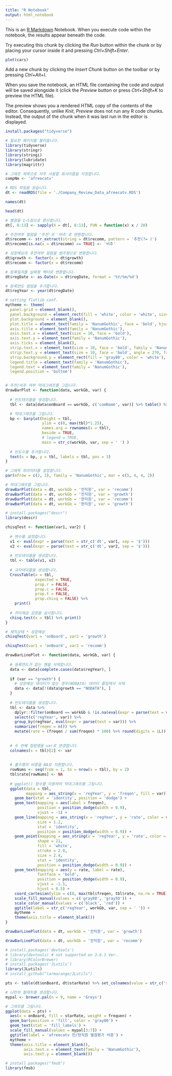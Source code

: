 ```yaml
---
title: "R Notebook"
output: html_notebook
---
```


This is an [R Markdown](http://rmarkdown.rstudio.com) Notebook. When you execute code within the notebook, the results appear beneath the code. 

Try executing this chunk by clicking the *Run* button within the chunk or by placing your cursor inside it and pressing *Ctrl+Shift+Enter*. 

```r
plot(cars)
```

Add a new chunk by clicking the *Insert Chunk* button on the toolbar or by pressing *Ctrl+Alt+I*.

When you save the notebook, an HTML file containing the code and output will be saved alongside it (click the *Preview* button or press *Ctrl+Shift+K* to preview the HTML file).

The preview shows you a rendered HTML copy of the contents of the editor. Consequently, unlike *Knit*, *Preview* does not run any R code chunks. Instead, the output of the chunk when it was last run in the editor is displayed.
```r
install.packages("tidyverse")
```


```r
# 필요한 패키지를 불러옵니다.
library(tidyverse)
library(stringr)
library(stringi)
library(lubridate)
library(magrittr)

# 그래프 제목으로 자주 사용할 회사이름을 지정합니다. 
compNm <- 'afreecatv'

# RDS 파일을 읽습니다. 
dt <- readRDS(file = './Company_Review_Data_afreecatv.RDS')
```

```r
names(dt)
```
```r
head(dt)
```


```r
# 별점을 1~5점으로 환산합니다.
dt[, 8:13] <- sapply(X = dt[, 8:13], FUN = function(x) x / 20)

# 추천여부 컬럼을 '추천'과 '비추'로 변환합니다.
dt$recomm <- str_extract(string = dt$recomm, pattern = '추천(?= )')
dt$recomm[is.na(x = dt$recomm) == TRUE] <- '비추'

# 성장예상과 추천여부 컬럼을 범주형으로 변환합니다. 
dt$growth <- factor(x = dt$growth)
dt$recomm <- factor(x = dt$recomm)

# 등록일자를 날짜형 벡터로 변환합니다.
dt$regDate <- as.Date(x = dt$regDate, format = '%Y/%m/%d')

# 등록연도 컬럼을 추가합니다. 
dt$regYear <- year(dt$regDate)
```
```r
# setting flotlib conf.
mytheme <- theme(
  panel.grid = element_blank(), 
  panel.background = element_rect(fill = 'white', color = 'white', size = 1.2), 
  plot.background = element_blank(), 
  plot.title = element_text(family = 'NanumGothic', face = 'bold', hjust = 0.5, size = 14),
  axis.title = element_text(family = 'NanumGothic'), 
  axis.text.x = element_text(size = 10, face = 'bold'), 
  axis.text.y = element_text(family = 'NanumGothic'), 
  axis.ticks = element_blank(), 
  strip.text.x = element_text(size = 10, face = 'bold', family = 'NanumGothic'), 
  strip.text.y = element_text(size = 10, face = 'bold', angle = 270, family = 'NanumGothic'), 
  strip.background.y = element_rect(fill = 'gray80', color = 'white'),
  legend.title = element_text(family = 'NanumGothic'),
  legend.text = element_text(family = 'NanumGothic'),
  legend.position = 'bottom')


# 추천/비추 여부 막대그래프를 그립니다.
drawBarPlot <- function(data, workGb, var) {
  
  # 빈도테이블을 생성합니다. 
  tbl <- data[data$onBoard == workGb, c('comName', var)] %>% table() %>% t()

  # 막대그래프를 그립니다. 
  bp <- barplot(height = tbl, 
                ylim = c(0, max(tbl)*1.25), 
                names.arg = rownames(x = tbl),
                beside = TRUE, 
                # legend = TRUE, 
                main = str_c(workGb, var, sep = ' ') )
  
  # 빈도수를 추가합니다. 
  text(x = bp, y = tbl, labels = tbl, pos = 3)
}

# 그래픽 파라미터를 설정합니다. 
par(mfrow = c(2, 2), family = 'NanumGothic', mar = c(5, 4, 4, 2))

# 막대그래프를 그립니다. 
drawBarPlot(data = dt, workGb = '전직원', var = 'recomm')
drawBarPlot(data = dt, workGb = '전직원', var = 'growth')
drawBarPlot(data = dt, workGb = '현직원', var = 'recomm')
drawBarPlot(data = dt, workGb = '현직원', var = 'growth')
```
```r
# install.packages("descr")
library(descr)
```
```r
chisqTest <- function(var1, var2) {
  
  # 변수를 설정합니다. 
  v1 <- eval(expr = parse(text = str_c('dt', var1, sep = '$')))
  v2 <- eval(expr = parse(text = str_c('dt', var2, sep = '$')))
  
  # 빈도테이블을 생성합니다. 
  tbl <- table(v1, v2)
  
  # 교차테이블을 생성합니다. 
  CrossTable(x = tbl, 
             expected = TRUE, 
             prop.r = FALSE, 
             prop.c = FALSE, 
             prop.t = FALSE, 
             prop.chisq = FALSE) %>% 
    print()
  
  # 카이제곱 검정을 실시합니다. 
  chisq.test(x = tbl) %>% print()
}

# 재직상태 * 성장예상
chisqTest(var1 = 'onBoard', var2 = 'growth')
```
```r
chisqTest(var1 = 'onBoard', var2 = 'recomm')
```
```r
drawBarLinePlot <- function(data, workGb, var) {
  
  # 등록연도가 없는 행을 삭제합니다. 
  data <- data[complete.cases(data$regYear), ]
  
  if (var == "growth") {
    # 성장예상 데이터가 없는 경우(NODATA) 데이터 플임에서 삭제
    data <- data[!(data$growth == "NODATA"), ]
  }
  
  # 빈도테이블을 생성합니다. 
  tbl <- data %>% 
    dplyr::filter(onBoard == workGb & !is.na(eval(expr = parse(text = var)))) %>% 
    select(c('regYear', var)) %>% 
    group_by(regYear, eval(expr = parse(text = var))) %>% 
    summarize(freqen = n()) %>% 
    mutate(rate = (freqen / sum(freqen) * 100) %>% round(digits = 1L)) 
  
  
  # 두 번째 컬럼명을 var로 변경합니다. 
  colnames(x = tbl)[2] <- var
  
  
  # 홀수행의 비중을 NA로 치환합니다. 
  rowNums <- seq(from = 1, to = nrow(x = tbl), by = 2)
  tbl$rate[rowNums] <- NA
  
  # ggplot() 함수를 이용하여 막대그래프를 그립니다.
  ggplot(data = tbl, 
         mapping = aes_string(x = 'regYear', y = 'freqen', fill = var)) + 
    geom_bar(stat = 'identity', position = 'dodge') + 
    geom_text(mapping = aes(label = freqen), 
              position = position_dodge(width = 0.9), 
              vjust = -1) + 
    geom_line(mapping = aes_string(x = 'regYear', y = 'rate', color = var, group = var), 
              size = 1.2, 
              stat = 'identity', 
              position = position_dodge(width = 0.9)) +
    geom_point(mapping = aes_string(x = 'regYear', y = 'rate', color = var, group = var), 
              shape = 21, 
              fill = 'white', 
              stroke = 2.0, 
              size = 2.4, 
              stat = 'identity', 
              position = position_dodge(width = 0.9)) + 
    geom_text(mapping = aes(y = rate, label = rate), 
              fontface = 'bold', 
              position = position_dodge(width = 0.9), 
              vjust = -1.5,
              hjust = 0.5) + 
    coord_cartesian(ylim = c(0, max(tbl$freqen, tbl$rate, na.rm = TRUE) * 1.1)) +
    scale_fill_manual(values = c('gray80', 'gray50')) +
    scale_color_manual(values = c('black', 'red')) +
    ggtitle(label = str_c('regYear', workGb, var, sep = ' ')) + 
    mytheme + 
    theme(axis.title = element_blank())
}


```

```r
drawBarLinePlot(data = dt, workGb = '전직원', var = 'growth')
```

```r
drawBarLinePlot(data = dt, workGb = '전직원', var = 'recomm')
```

```r
# install.packages('devtools')
# library(devtools) # not supported on 3.6.1 Ver. 
# library(RColorBrewer)
# install.packages('JLutils')
library(JLutils)
# install_github("larmarange/JLutils")
```


```r

pts <- table(dt$onBoard, dt$starRate) %>% set_colnames(value = str_c('starRate', 1:5)) %>% as.data.frame() %>% set_colnames(value = c('onBoard', 'starRate', 'frequen'))

# 나만의 팔레트를 생성합니다. 
mypal <- brewer.pal(n = 9, name = 'Greys')

# 그래프를 그립니다. 
ggplot(data = pts) +
  aes(x = onBoard, fill = starRate, weight = frequen) + 
  geom_bar(position = 'fill', color = 'gray80') + 
  geom_text(stat = 'fill_labels') + 
  scale_fill_manual(values = mypal[3:7]) + 
  ggtitle(label = 'afreecatv 전/현직원 별점평가 비중') + 
  mytheme + 
  theme(axis.title = element_blank(),
        axis.text.x = element_text(family = 'NanumGothic'), 
        axis.text.y = element_blank())
```
```r
# install.packages("fmsb")
library(fmsb)
```

